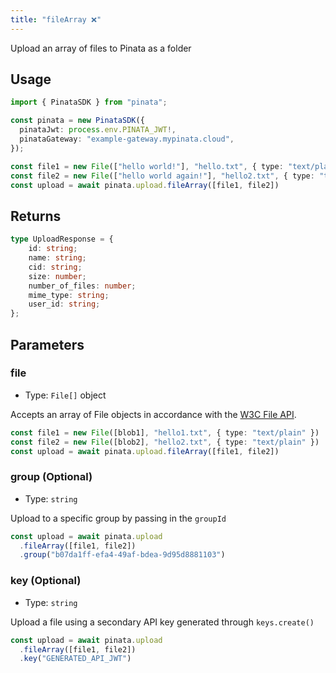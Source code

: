 ```yaml
---
title: "fileArray ❌"
---
```


Upload an array of files to Pinata as a folder

## Usage

```typescript
import { PinataSDK } from "pinata";

const pinata = new PinataSDK({
  pinataJwt: process.env.PINATA_JWT!,
  pinataGateway: "example-gateway.mypinata.cloud",
});

const file1 = new File(["hello world!"], "hello.txt", { type: "text/plain" })
const file2 = new File(["hello world again!"], "hello2.txt", { type: "text/plain" })
const upload = await pinata.upload.fileArray([file1, file2])
```

## Returns

```typescript
type UploadResponse = {
	id: string;
	name: string;
	cid: string;
	size: number;
	number_of_files: number;
	mime_type: string;
	user_id: string;
};
```

## Parameters

### file

- Type: `File[]` object

Accepts an array of File objects in accordance with the [W3C File API](https://w3c.github.io/FileAPI/#file-section).

```typescript
const file1 = new File([blob1], "hello1.txt", { type: "text/plain" })
const file2 = new File([blob2], "hello2.txt", { type: "text/plain" })
const upload = await pinata.upload.fileArray([file1, file2])
```

### group (Optional)

- Type: `string`

Upload to a specific group by passing in the `groupId`

```typescript
const upload = await pinata.upload
  .fileArray([file1, file2])
  .group("b07da1ff-efa4-49af-bdea-9d95d8881103")
```

### key (Optional)

- Type: `string`

Upload a file using a secondary API key generated through `keys.create()`

```typescript
const upload = await pinata.upload
  .fileArray([file1, file2])
  .key("GENERATED_API_JWT")
```
